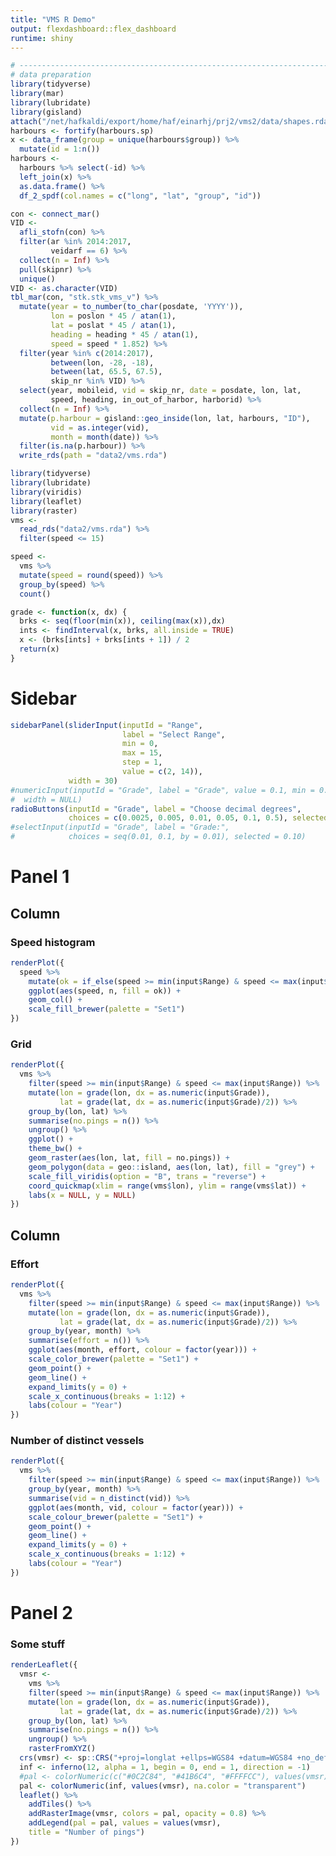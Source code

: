 ```yaml
---
title: "VMS R Demo"
output: flexdashboard::flex_dashboard
runtime: shiny
---
```



```r
# ------------------------------------------------------------------------------
# data preparation
library(tidyverse)
library(mar)
library(lubridate)
library(gisland)
attach("/net/hafkaldi/export/home/haf/einarhj/prj2/vms2/data/shapes.rda")
harbours <- fortify(harbours.sp)
x <- data_frame(group = unique(harbours$group)) %>% 
  mutate(id = 1:n())
harbours <- 
  harbours %>% select(-id) %>% 
  left_join(x) %>% 
  as.data.frame() %>% 
  df_2_spdf(col.names = c("long", "lat", "group", "id"))

con <- connect_mar()
VID <-
  afli_stofn(con) %>% 
  filter(ar %in% 2014:2017,
         veidarf == 6) %>% 
  collect(n = Inf) %>% 
  pull(skipnr) %>% 
  unique()
VID <- as.character(VID)
tbl_mar(con, "stk.stk_vms_v") %>% 
  mutate(year = to_number(to_char(posdate, 'YYYY')),
         lon = poslon * 45 / atan(1),
         lat = poslat * 45 / atan(1),
         heading = heading * 45 / atan(1),
         speed = speed * 1.852) %>%
  filter(year %in% c(2014:2017),
         between(lon, -28, -18),
         between(lat, 65.5, 67.5),
         skip_nr %in% VID) %>%
  select(year, mobileid, vid = skip_nr, date = posdate, lon, lat,
         speed, heading, in_out_of_harbor, harborid) %>%
  collect(n = Inf) %>% 
  mutate(p.harbour = gisland::geo_inside(lon, lat, harbours, "ID"),
         vid = as.integer(vid),
         month = month(date)) %>% 
  filter(is.na(p.harbour)) %>% 
  write_rds(path = "data2/vms.rda")
```


```r
library(tidyverse)
library(lubridate)
library(viridis)
library(leaflet)
library(raster)
vms <-
  read_rds("data2/vms.rda") %>% 
  filter(speed <= 15)

speed <-
  vms %>%  
  mutate(speed = round(speed)) %>% 
  group_by(speed) %>% 
  count()

grade <- function(x, dx) {
  brks <- seq(floor(min(x)), ceiling(max(x)),dx)
  ints <- findInterval(x, brks, all.inside = TRUE)
  x <- (brks[ints] + brks[ints + 1]) / 2
  return(x)
}
```

Sidebar {.sidebar data-width=175}
=====================================

```r
sidebarPanel(sliderInput(inputId = "Range",
                         label = "Select Range",
                         min = 0, 
                         max = 15, 
                         step = 1,
                         value = c(2, 14)),
             width = 30)
#numericInput(inputId = "Grade", label = "Grade", value = 0.1, min = 0.001, max = 0.5, step = 0.001,
#  width = NULL)
radioButtons(inputId = "Grade", label = "Choose decimal degrees",
             choices = c(0.0025, 0.005, 0.01, 0.05, 0.1, 0.5), selected = 0.1)
#selectInput(inputId = "Grade", label = "Grade:",
#            choices = seq(0.01, 0.1, by = 0.01), selected = 0.10)
```



Panel 1
=====================================  

Column 
-------------------------------------

### Speed histogram

```r
renderPlot({
  speed %>% 
    mutate(ok = if_else(speed >= min(input$Range) & speed <= max(input$Range), TRUE, FALSE)) %>% 
    ggplot(aes(speed, n, fill = ok)) +
    geom_col() +
    scale_fill_brewer(palette = "Set1")
})
```

### Grid

```r
renderPlot({
  vms %>% 
    filter(speed >= min(input$Range) & speed <= max(input$Range)) %>% 
    mutate(lon = grade(lon, dx = as.numeric(input$Grade)),
           lat = grade(lat, dx = as.numeric(input$Grade)/2)) %>% 
    group_by(lon, lat) %>% 
    summarise(no.pings = n()) %>% 
    ungroup() %>% 
    ggplot() +
    theme_bw() +
    geom_raster(aes(lon, lat, fill = no.pings)) +
    geom_polygon(data = geo::island, aes(lon, lat), fill = "grey") +
    scale_fill_viridis(option = "B", trans = "reverse") +
    coord_quickmap(xlim = range(vms$lon), ylim = range(vms$lat)) +
    labs(x = NULL, y = NULL)
})
```

Column 
-------------------------------------

### Effort

```r
renderPlot({
  vms %>% 
    filter(speed >= min(input$Range) & speed <= max(input$Range)) %>% 
    mutate(lon = grade(lon, dx = as.numeric(input$Grade)),
           lat = grade(lat, dx = as.numeric(input$Grade)/2)) %>% 
    group_by(year, month) %>% 
    summarise(effort = n()) %>% 
    ggplot(aes(month, effort, colour = factor(year))) +
    scale_color_brewer(palette = "Set1") +
    geom_point() +
    geom_line() +
    expand_limits(y = 0) +
    scale_x_continuous(breaks = 1:12) +
    labs(colour = "Year")
})
```

### Number of distinct vessels

```r
renderPlot({
  vms %>% 
    filter(speed >= min(input$Range) & speed <= max(input$Range)) %>% 
    group_by(year, month) %>% 
    summarise(vid = n_distinct(vid)) %>% 
    ggplot(aes(month, vid, colour = factor(year))) +
    scale_colour_brewer(palette = "Set1") +
    geom_point() +
    geom_line() +
    expand_limits(y = 0) +
    scale_x_continuous(breaks = 1:12) +
    labs(colour = "Year")
})
```

Panel 2
===================================== 

### Some stuff

```r
renderLeaflet({
  vmsr <- 
    vms %>% 
    filter(speed >= min(input$Range) & speed <= max(input$Range)) %>% 
    mutate(lon = grade(lon, dx = as.numeric(input$Grade)),
           lat = grade(lat, dx = as.numeric(input$Grade)/2)) %>% 
    group_by(lon, lat) %>% 
    summarise(no.pings = n()) %>% 
    ungroup() %>% 
    rasterFromXYZ() 
  crs(vmsr) <- sp::CRS("+proj=longlat +ellps=WGS84 +datum=WGS84 +no_defs")
  inf <- inferno(12, alpha = 1, begin = 0, end = 1, direction = -1)
  #pal <- colorNumeric(c("#0C2C84", "#41B6C4", "#FFFFCC"), values(vmsr), na.color = "transparent")
  pal <- colorNumeric(inf, values(vmsr), na.color = "transparent")
  leaflet() %>% 
    addTiles() %>%
    addRasterImage(vmsr, colors = pal, opacity = 0.8) %>% 
    addLegend(pal = pal, values = values(vmsr),
    title = "Number of pings")
})
```